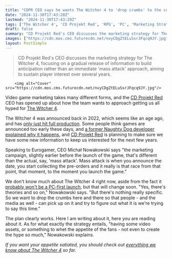 ```yaml
---
title: "CDPR CEO says he wants The Witcher 4 to 'drop crumbs' to the community to 'whet the appetite' before release"
date: "2024-11-30T17:43:20Z"
lastmod: "2024-11-30T17:43:20Z"
tags: ['The Witcher 4', 'CD Projekt Red', 'RPG', 'PC', 'Marketing Strategy']
draft: false
summary: "CD Projekt Red's CEO discusses the marketing strategy for The Witcher 4, focusing on a gradual release of information to build anticipation rather than an immediate 'mass attack' approach, aiming to sustain player interest over several years."
images: ["https://cdn.mos.cms.futurecdn.net/nvyCDgZtELuSsrJFqcq9JY.jpg"]
layout: PostSimple
---
```

> CD Projekt Red's CEO discusses the marketing strategy for The Witcher 4, focusing on a gradual release of information to build anticipation rather than an immediate 'mass attack' approach, aiming to sustain player interest over several years.


        <img alt="Cover" src="https://cdn.mos.cms.futurecdn.net/nvyCDgZtELuSsrJFqcq9JY.jpg"/>
        
Video game marketing takes many different forms, and the [<u>CD Projekt Red</u>](https://www.gamesradar.com/tag/cd-projekt-red/) CEO has opened up about how the team wants to approach getting us all hyped for [<u>The Witcher 4</u>](https://www.gamesradar.com/the-witcher-4-release-date/).

The Witcher 4 was announced back in 2022, which seems like an age ago, and has [<u>only just hit full production</u>](https://www.gamesradar.com/games/the-witcher/as-the-witcher-4-enters-its-full-scale-production-phase-fans-of-the-rpg-series-think-a-new-teaser-holds-answers-about-project-polaris-plot/). Some people think games are announced too early these days, and [<u>a former Naughty Dog developer explained why it happens</u>](https://www.gamesradar.com/games/dev-explains-why-the-wait-for-anything-new-about-wolverine-or-wonder-woman-has-been-so-long/), and [CD Projekt Red](https://www.gamesradar.com/tag/cd-projekt-red/) is planning to make sure we have some new information to keep us interested for the next few years.

Speaking to Eurogamer, CEO Michał Nowakowski says "the marketing campaign, slightly earlier before the launch of the game, that's different than the actual, say, 'mass attack'. Mass attack is when you announce the date, you start collecting the pre-orders and it really is that race from that point, that moment, to the moment you launch the game."

We don't know much about The Witcher 4 right now, aside from the fact it [<u>probably won't be a PC-first launch</u>](https://www.gamesradar.com/games/the-witcher/witcher-4-dev-not-sure-if-cdpr-will-take-a-baldurs-gate-3-style-pc-first-release/), but that will change soon. "Yes, there's theories and so on," Nowakowski says. "But there's nothing really specific. So we want to drop the crumbs here and there so that people - and the media as well - can pick up on it and try to figure out what it is we're trying to say this time."

The plan clearly works. Here I am writing about it, here you are reading about it. As for what exactly the strategy entails, "having some video assets, or something to whet the appetite of the fans - not even to create the hype so much," Nowakowski explains.

*If you want your appetite satiated, you should check out *[<u><em>everything we know about The Witcher 4</em></u>](https://www.gamesradar.com/the-witcher-4-release-date/)* so far.*
        